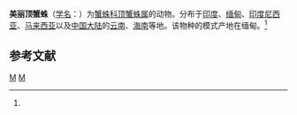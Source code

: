 {{Speciesbox
| taxon = Camaricus formosus
| binomial_authority = (Thorell, 1887)<ref name='id14513'>{{cite web| url =http://www.bioinfo.cn/db05/BjdwSpecies.php?action=view&id=14513| title =美丽顶蟹蛛| work =《中国动物物种编目数据库》| publisher =中国科学院微生物研究所| author =中国科学院动物研究所| accessdate =2009-04-28| deadurl =yes| archiveurl =https://web.archive.org/web/20160305062132/http://www.bioinfo.cn/db05/BjdwSpecies.php?action=view&id=14513| archivedate =2016-03-05}}</ref>
}}

'''美丽顶蟹蛛'''（[[学名|学名]]：{{lang|la|''Camaricus formosus''}}）为[[蟹蛛科|蟹蛛科]][[顶蟹蛛属|顶蟹蛛属]]的动物。分布于[[印度|印度]]、[[缅甸|缅甸]]、[[印度尼西亚|印度尼西亚]]、[[马来西亚|马来西亚]]以及[[中国大陆|中国大陆]]的[[云南|云南]]、[[海南|海南]]等地。该物种的模式产地在缅甸。<ref name='id14513'/>

== 参考文献 ==
{{reflist}}

{{蜘蛛小作品}}

{{taxonbar}}
[[Category:_1887年描述的动物|M]]
[[Category:顶蟹蛛属|M]]